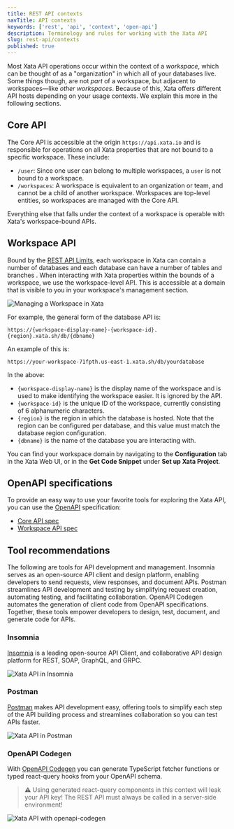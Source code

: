 ```yaml
---
title: REST API contexts
navTitle: API contexts
keywords: ['rest', 'api', 'context', 'open-api']
description: Terminology and rules for working with the Xata API
slug: rest-api/contexts
published: true
---
```


Most Xata API operations occur within the context of a _workspace_, which can be thought of as a "organization" in which all of your databases live. Some things though, are not _part_ of a workspace, but adjacent to workspaces&mdash;like _other workspaces_. Because of this, Xata offers different API hosts depending on your usage contexts. We explain this more in the following sections.

## Core API

The Core API is accessible at the origin `https://api.xata.io` and is responsible for operations on all Xata properties that are not bound to a specific workspace. These include:

- `/user`: Since one user can belong to multiple workspaces, a `user` is not bound to a workspace.
- `/workspaces`: A workspace is equivalent to an organization or team, and cannot be a child of another workspace. Workspaces are top-level entities, so workspaces are managed with the Core API.

Everything else that falls under the context of a workspace is operable with Xata's workspace-bound APIs.

## Workspace API

Bound by the [REST API Limits](/rest-api/limits), each workspace in Xata can contain a number of databases and each database can have a number of tables and branches . When interacting with Xata properties within the bounds of a workspace, we use the workspace-level API. This is accessible at a domain that is visible to you in your workspace's management section.

![Managing a Workspace in Xata](images/manage-workspace.png)

For example, the general form of the database API is:

```text
https://{workspace-display-name}-{workspace-id}.{region}.xata.sh/db/{dbname}
```

An example of this is:

```text
https://your-workspace-71fpth.us-east-1.xata.sh/db/yourdatabase
```

In the above:

- `{workspace-display-name}` is the display name of the workspace and is used to make identifying the workspace easier. It is ignored by the API.
- `{workspace-id}` is the unique ID of the workspace, currently consisting of 6 alphanumeric characters.
- `{region}` is the region in which the database is hosted. Note that the region can be configured per database, and this value must match the database region configuration.
- `{dbname}` is the name of the database you are interacting with.

You can find your workspace domain by navigating to the **Configuration** tab in the Xata Web UI, or in the **Get Code Snippet** under **Set up Xata Project**.

## OpenAPI specifications

To provide an easy way to use your favorite tools for exploring the Xata API, you can use the [OpenAPI](https://www.openapis.org/) specification:

- [Core API spec](https://xata.io/api/openapi?scope=core)
- [Workspace API spec](https://xata.io/api/openapi?scope=workspace)

## Tool recommendations

The following are tools for API development and management. Insomnia serves as an open-source API client and design platform, enabling developers to send requests, view responses, and document APIs. Postman streamlines API development and testing by simplifying request creation, automating testing, and facilitating collaboration. OpenAPI Codegen automates the generation of client code from OpenAPI specifications. Together, these tools empower developers to design, test, document, and generate code for APIs.

### Insomnia

[Insomnia](https://insomnia.rest/) is a leading open-source API Client, and collaborative API design platform for REST, SOAP, GraphQL, and GRPC.

![Xata API in Insomnia](images/insomnia.png)

### Postman

[Postman](https://www.postman.com/) makes API development easy, offering tools to simplify each step of the API building process and streamlines collaboration so you can test APIs faster.

![Xata API in Postman](images/postman.png)

### OpenAPI Codegen

With [OpenAPI Codegen](https://github.com/fabien0102/openapi-codegen) you can generate TypeScript fetcher functions or typed react-query hooks from your OpenAPI schema.

> ⚠️ Using generated react-query components in this context will leak your API key! The REST API must always be called in a server-side environment!

![Xata API with openapi-codegen](images/openapi-codegen.png)
